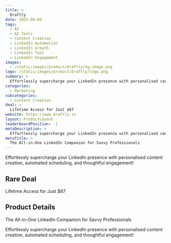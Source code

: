 ```yaml
---
title: >
  Draftly
date: 2025-06-04
tags:
  - AI
  - AI Tools
  - Content Creation
  - LinkedIn Automation
  - LinkedIn Growth
  - LinkedIn Tool
  - LinkedIn Engagement
images:
  - /static/images/product/draftly/og-image.png
logo: /static/images/product/draftly/logo.png
summary: >
  Effortlessly supercharge your LinkedIn presence with personalised content creation, automated scheduling, and thoughtful engagement!
categories:
  - Marketing
subcategories:
  - Content Creation
deal: >
  Lifetime Access for Just $67
website: https://www.draftly.so
layout: ProductLayout
leaderboardPosition: -1
metaDescription: >
  Effortlessly supercharge your LinkedIn presence with personalised content creation, automated scheduling, and thoughtful engagement!
metaTitle: >
  The All-in-One LinkedIn Companion for Savvy Professionals
---
```

Effortlessly supercharge your LinkedIn presence with personalised content creation, automated scheduling, and thoughtful engagement!

## Rare Deal

Lifetime Access for Just $67

## Product Details

The All-in-One LinkedIn Companion for Savvy Professionals

Effortlessly supercharge your LinkedIn presence with personalised content creation, automated scheduling, and thoughtful engagement!
